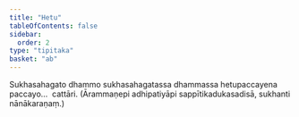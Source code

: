 ```yaml
---
title: "Hetu"
tableOfContents: false
sidebar:
  order: 2
type: "tipitaka"
basket: "ab"
---
```



<DynamicBreadcrumb />

<Division number="170">

<Paragraph number="4448">
Sukhasahagato dhammo sukhasahagatassa dhammassa hetupaccayena paccayo…  cattāri. (Ārammaṇepi adhipatiyāpi sappītikadukasadisā, sukhanti nānākaraṇaṃ.)
</Paragraph>
</Division>